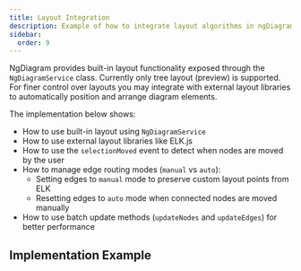 ```yaml
---
title: Layout Integration
description: Example of how to integrate layout algorithms in ngDiagram
sidebar:
  order: 9
---
```


NgDiagram provides built-in layout functionality exposed through the `NgDiagramService` class. Currently only tree layout (preview) is supported.
For finer control over layouts you may integrate with external layout libraries to automatically position and arrange diagram elements.

The implementation below shows:

- How to use built-in layout using `NgDiagramService`
- How to use external layout libraries like ELK.js
- How to use the `selectionMoved` event to detect when nodes are moved by the user
- How to manage edge routing modes (`manual` vs `auto`):
  - Setting edges to `manual` mode to preserve custom layout points from ELK
  - Resetting edges to `auto` mode when connected nodes are moved manually
- How to use batch update methods (`updateNodes` and `updateEdges`) for better performance

## Implementation Example


<LayoutIntegration />
<ExampleViewer dirName="layout-integration" />
